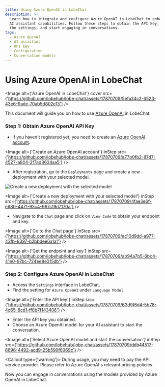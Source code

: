 ```yaml
---
title: Using Azure OpenAI in LobeChat
description: >-
  Learn how to integrate and configure Azure OpenAI in LobeChat to enhance your
  AI assistant capabilities. Follow these steps to obtain the API key, configure
  the settings, and start engaging in conversations.
tags:
  - Azure OpenAI
  - AI assistant
  - API key
  - Configuration
  - Conversation models
---
```


# Using Azure OpenAI in LobeChat

<Image
  alt={'Azure OpenAI in LobeChat'}
  cover
  src={'https://github.com/lobehub/lobe-chat/assets/17870709/5efa34c2-6523-43e6-9ade-70ab5d802e13'}
/>

This document will guide you on how to use [Azure OpenAI](https://oai.azure.com/) in LobeChat:

<Steps>

### Step 1: Obtain Azure OpenAI API Key

- If you haven't registered yet, you need to create an [Azure OpenAI account](https://oai.azure.com/).

<Image
  alt={'Create an Azure OpenAI account'}
  inStep
  src={'https://github.com/lobehub/lobe-chat/assets/17870709/a77b0fb2-87d7-4527-a804-2f7ad3634aa5'}
/>

- After registration, go to the `Deployments` page and create a new deployment with your selected model.

![Create a new deployment with the selected model](https://github.com/lobehub/lobe-chat/assets/17870709/4fae3e6f-e680-4471-93c4-987c19d7170a)

<Image
  alt={'Create a new deployment with your selected model'}
  inStep
  src={'https://github.com/lobehub/lobe-chat/assets/17870709/4fae3e6f-e680-4471-93c4-987c19d7170a'}
/>

- Navigate to the `Chat` page and click on `View Code` to obtain your endpoint and key.

<Image
  alt={'Go to the Chat page'}
  inStep
  src={'https://github.com/lobehub/lobe-chat/assets/17870709/ac10d9dd-a977-43fb-8397-b2bbdee6a1a1'}
/>

<Image
  alt={'Get the endpoint and key'}
  inStep
  src={'https://github.com/lobehub/lobe-chat/assets/17870709/ab94a7b5-6bc4-41e0-97bc-724ee8e315db'}
/>

### Step 2: Configure Azure OpenAI in LobeChat

- Access the `Settings` interface in LobeChat.
- Find the setting for `Azure OpenAI` under `Language Model`.

<Image
  alt={'Enter the API key'}
  inStep
  src={'https://github.com/lobehub/lobe-chat/assets/17870709/63d9f6d4-5b78-4c65-8cd1-ff8b7f143406'}
/>

- Enter the API key you obtained.
- Choose an Azure OpenAI model for your AI assistant to start the conversation.

<Image
  alt={'Select Azure OpenAI model and start the conversation'}
  inStep
  src={'https://github.com/lobehub/lobe-chat/assets/17870709/ddb44517-8696-4492-acd9-25b590f6069c'}
/>

<Callout type={'warning'}>
  During usage, you may need to pay the API service provider. Please refer to Azure OpenAI's
  relevant pricing policies.
</Callout>

</Steps>

Now you can engage in conversations using the models provided by Azure OpenAI in LobeChat.
